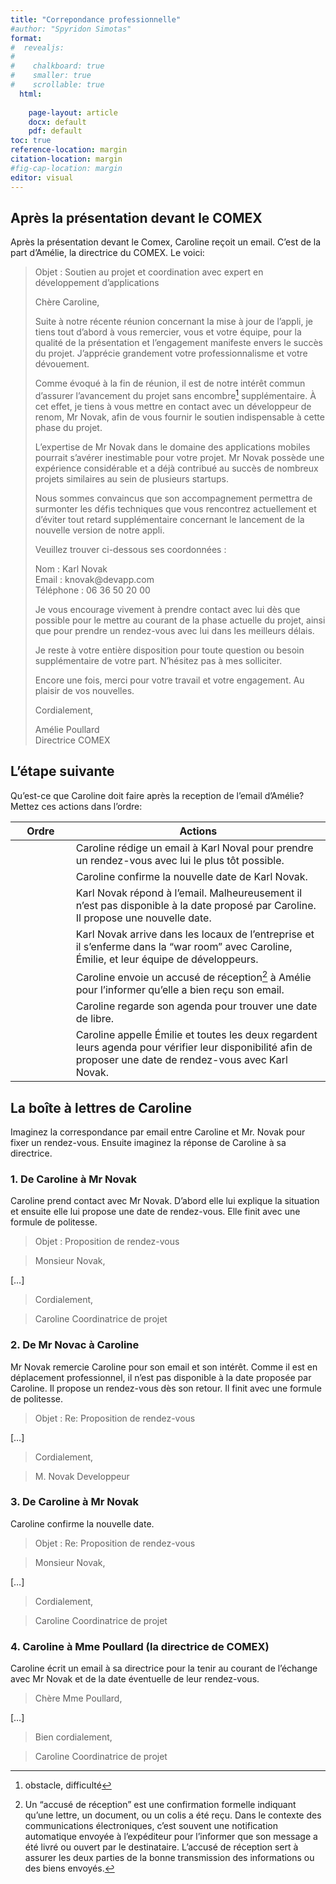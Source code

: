 ```yaml
---
title: "Correpondance professionnelle"
#author: "Spyridon Simotas"
format: 
#  revealjs: 
#    
#    chalkboard: true
#    smaller: true
#    scrollable: true
  html: 
    
    page-layout: article
    docx: default
    pdf: default
toc: true
reference-location: margin
citation-location: margin
#fig-cap-location: margin
editor: visual
---
```


## Après la présentation devant le COMEX

Après la présentation devant le Comex, Caroline reçoit un email. C'est de la part d'Amélie, la directrice du COMEX. Le voici:

> Objet : Soutien au projet et coordination avec expert en développement d'applications
>
> Chère Caroline,
>
> Suite à notre récente réunion concernant la mise à jour de l'appli, je tiens tout d'abord à vous remercier, vous et votre équipe, pour la qualité de la présentation et l'engagement manifeste envers le succès du projet. J'apprécie grandement votre professionnalisme et votre dévouement.
>
> Comme évoqué à la fin de réunion, il est de notre intérêt commun d'assurer l'avancement du projet sans encombre[^1] supplémentaire. À cet effet, je tiens à vous mettre en contact avec un développeur de renom, Mr Novak, afin de vous fournir le soutien indispensable à cette phase du projet.
>
> L'expertise de Mr Novak dans le domaine des applications mobiles pourrait s'avérer inestimable pour votre projet. Mr Novak possède une expérience considérable et a déjà contribué au succès de nombreux projets similaires au sein de plusieurs startups.
>
> Nous sommes convaincus que son accompagnement permettra de surmonter les défis techniques que vous rencontrez actuellement et d'éviter tout retard supplémentaire concernant le lancement de la nouvelle version de notre appli.
>
> Veuillez trouver ci-dessous ses coordonnées :
>
> Nom : Karl Novak\
> Email : knovak\@devapp.com\
> Téléphone : 06 36 50 20 00
>
> Je vous encourage vivement à prendre contact avec lui dès que possible pour le mettre au courant de la phase actuelle du projet, ainsi que pour prendre un rendez-vous avec lui dans les meilleurs délais.
>
> Je reste à votre entière disposition pour toute question ou besoin supplémentaire de votre part. N'hésitez pas à mes solliciter.
>
> Encore une fois, merci pour votre travail et votre engagement. Au plaisir de vos nouvelles.
>
> Cordialement,
>
> Amélie Poullard\
> Directrice COMEX

[^1]: obstacle, difficulté

## L'étape suivante

Qu'est-ce que Caroline doit faire après la reception de l'email d'Amélie?Mettez ces actions dans l'ordre:

| Ordre | Actions                                                                                                                                                      |
|--------------|---------------------------------------------------------|
|       | Caroline rédige un email à Karl Noval pour prendre un rendez-vous avec lui le plus tôt possible.                                                             |
|       | Caroline confirme la nouvelle date de Karl Novak.                                                                                                            |
|       | Karl Novak répond à l'email. Malheureusement il n'est pas disponible à la date proposé par Caroline. Il propose une nouvelle date.                           |
|       | Karl Novak arrive dans les locaux de l'entreprise et il s'enferme dans la "war room" avec Caroline, Émilie, et leur équipe de développeurs.                  |
|       | Caroline envoie un accusé de réception[^2] à Amélie pour l'informer qu'elle a bien reçu son email.                                                           |
|       | Caroline regarde son agenda pour trouver une date de libre.                                                                                                  |
|       | Caroline appelle Émilie et toutes les deux regardent leurs agenda pour vérifier leur disponibilité afin de proposer une date de rendez-vous avec Karl Novak. |

[^2]: Un "accusé de réception" est une confirmation formelle indiquant qu'une lettre, un document, ou un colis a été reçu. Dans le contexte des communications électroniques, c'est souvent une notification automatique envoyée à l'expéditeur pour l'informer que son message a été livré ou ouvert par le destinataire. L'accusé de réception sert à assurer les deux parties de la bonne transmission des informations ou des biens envoyés.

## La boîte à lettres de Caroline 

Imaginez la correspondance par email entre Caroline et Mr. Novak pour fixer un rendez-vous. Ensuite imaginez la réponse de Caroline à sa directrice.

### 1. De Caroline à Mr Novak

Caroline prend contact avec Mr Novak. D'abord elle lui explique la situation et ensuite elle lui propose une date de rendez-vous. Elle finit avec une formule de politesse.

> Objet : Proposition de rendez-vous

> Monsieur Novak,

[...]

> Cordialement, 

>Caroline 
>Coordinatrice de projet

### 2. De Mr Novac à Caroline

Mr Novak remercie Caroline pour son email et son intérêt. Comme il est en déplacement professionnel, il n'est pas disponible à la date proposée par Caroline. Il propose un rendez-vous dès son retour. Il finit avec une formule de politesse.

> Objet : Re: Proposition de rendez-vous

[...]

> Cordialement,

> M. Novak 
> Developpeur

### 3. De Caroline à Mr Novak

Caroline confirme la nouvelle date.

> Objet : Re: Proposition de rendez-vous

> Monsieur Novak,

[...] 

> Cordialement,

> Caroline 
> Coordinatrice de projet

### 4. Caroline à Mme Poullard (la directrice de COMEX)

Caroline écrit un email à sa directrice pour la tenir au courant de l'échange avec Mr Novak et de la date éventuelle de leur rendez-vous.

> Chère Mme Poullard,


[...]

> Bien cordialement,

> Caroline 
> Coordinatrice de projet
